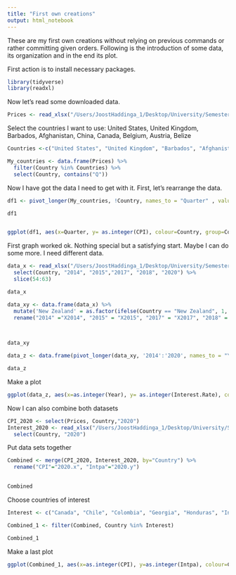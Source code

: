 ```yaml
---
title: "First own creations"
output: html_notebook
---
```


These are my first own creations without relying on previous commands or rather committing given orders.
Following is the introduction of some data, its organization and in the end its plot.

First action is to install necessary packages.

```r
library(tidyverse)
library(readxl)
```

Now let's read some downloaded data.

```r
Prices <- read_xlsx("/Users/JoostHaddinga_1/Desktop/University/SemesterII/Programming/R_Lectures/Rprogramming21_student/Lecture_3/sourcedata/Prices_Production_and_Labor.xlsx", skip=5)

```

Select the countries I want to use: United States, United Kingdom, Barbados, Afghanistan, China, Canada, Belgium, Austria, Belize

```r
Countries <-c("United States", "United Kingdom", "Barbados", "Afghanistan, Islamic Rep. of", "China", "Canada", "Belgium", "Austria", "Belize")

My_countries <- data.frame(Prices) %>%
  filter(Country %in% Countries) %>%
  select(Country, contains("Q"))


```

Now I have got the data I need to get with it.
First, let's rearrange the data.

```r
df1 <- pivot_longer(My_countries, !Country, names_to = "Quarter" , values_to = "CPI")

df1



```
```r
ggplot(df1, aes(x=Quarter, y= as.integer(CPI), colour=Country, group=Country))+geom_line()+theme_linedraw()+labs(title="My graph", caption="IMF database", y = "CPI")+scale_x_discrete(breaks=c('X2013Q1', 'X2014Q1', 'X2015Q1', 'X2016Q1', 'X2017Q1', 'X2018Q1', 'X2019Q1', 'X2020Q1'))


```

First graph worked ok. Nothing special but a satisfying start. Maybe I can do some more.
I need different data.

```r
data_x <- read_xlsx("/Users/JoostHaddinga_1/Desktop/University/SemesterII/Programming/R_Lectures/Rprogramming21_student/Lecture_3/sourcedata/Interest_Rates.xlsx", skip=5) %>%
  select(Country, "2014", "2015","2017", "2018", "2020") %>%
  slice(54:63)

data_x
```
```r
data_xy <- data.frame(data_x) %>%
  mutate('New Zealand' = as.factor(ifelse(Country == "New Zealand", 1, 0))) %>%
  rename("2014" ="X2014", "2015" = "X2015", "2017" = "X2017", "2018" = "X2018", "2020"="X2020")
  


data_xy
```

```r
data_z <- data.frame(pivot_longer(data_xy, '2014':'2020', names_to = "Year", values_to = "Interest Rate"))

data_z
```
Make a plot
```r
ggplot(data_z, aes(x=as.integer(Year), y= as.integer(Interest.Rate), color=Country, alpha=New.Zealand))+geom_line()+theme_bw()+labs(x="Year", y="Interest rate p. a.", title="Interest rates over time", subtitle = "Analysis by Joost Haddinga", caption = "source: IMF database")+scale_alpha_manual(values=c("1" = 2.5, "0"=0.4))+scale_colour_manual(values=c("New Zealand"="black", "Norway" ="green", "Nepal"="lightblue", "Mexico"="red", "Papua Neuguinea"="orange", "Niger"="318954", "Nigeria"="721092", "Mongolia"="567890", "Moldova, Rep. of"="874321", "Mauritius" ="043479"))
```

Now I can also combine both datasets

```r
CPI_2020 <- select(Prices, Country,"2020")
Interest_2020 <- read_xlsx("/Users/JoostHaddinga_1/Desktop/University/SemesterII/Programming/R_Lectures/Rprogramming21_student/Lecture_3/sourcedata/Interest_Rates.xlsx", skip=5) %>%
  select(Country, "2020")

```
Put data sets together
```r
Combined <- merge(CPI_2020, Interest_2020, by="Country") %>%
  rename("CPI"="2020.x", "Intpa"="2020.y")
 

Combined
```
Choose countries of interest
```r
Interest <- c("Canada", "Chile", "Colombia", "Georgia", "Honduras", "Indonesia", "Israel", "Nepal", "Rwanda", "Turkey")

Combined_1 <- filter(Combined, Country %in% Interest)

Combined_1
```

Make a last plot
```r
ggplot(Combined_1, aes(x=as.integer(CPI), y=as.integer(Intpa), colour=Country))+geom_point()+theme_get()+labs(x="Price level", y="Interest rate p. a.", title = "The world in 2020",caption="Own creation",subtitle= "Exploring possible correlations between price level and interest rates")
```

